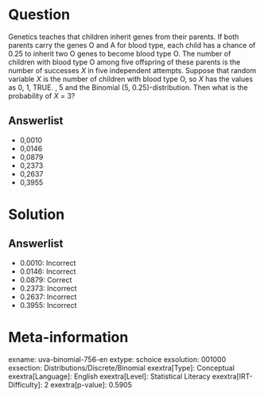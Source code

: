 Question
========

Genetics teaches that children inherit genes from their parents. If both parents carry the genes O and A for blood type, each child has a chance of 0.25 to inherit two O genes to become blood type O. The number of children with blood type O among five offspring of these parents is the number of successes *X* in five independent attempts. Suppose that random variable *X* is the number of children with blood type O, so *X* has the values as 0, 1, TRUE. , 5 and the Binomial (5, 0.25)-distribution. Then what is the probability of *X* = 3?

Answerlist
----------

* 0,0010
* 0,0146
* 0,0879
* 0,2373
* 0,2637
* 0,3955

Solution
========

Answerlist
----------

* 0.0010: Incorrect
* 0.0146: Incorrect
* 0.0879: Correct
* 0.2373: Incorrect
* 0.2637: Incorrect
* 0.3955: Incorrect

Meta-information
================
exname: uva-binomial-756-en
extype: schoice
exsolution: 001000
exsection: Distributions/Discrete/Binomial
exextra[Type]: Conceptual
exextra[Language]: English
exextra[Level]: Statistical Literacy
exextra[IRT-Difficulty]: 2
exextra[p-value]: 0.5905
